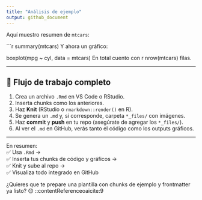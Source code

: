 ```yaml
---
title: "Análisis de ejemplo"
output: github_document
---
```


Aquí muestro resumen de `mtcars`:

```r
summary(mtcars)
Y ahora un gráfico:

boxplot(mpg ~ cyl, data = mtcars)
En total cuento con r nrow(mtcars) filas.


---

## 🔁 Flujo de trabajo completo

1. Crea un archivo `.Rmd` en VS Code o RStudio.  
2. Inserta chunks como los anteriores.  
3. Haz **Knit** (RStudio o `rmarkdown::render()` en R).  
4. Se genera un `.md` y, si corresponde, carpeta `*_files/` con imágenes.  
5. Haz **commit** y **push** en tu repo (asegúrate de agregar los `*_files/`).  
6. Al ver el `.md` en GitHub, verás tanto el código como los outputs gráficos.

---

En resumen:  
✅ Usa `.Rmd` →  
✅ Inserta tus chunks de código y gráficos →  
✅ Knit y sube al repo →  
✅ Visualiza todo integrado en GitHub

¿Quieres que te prepare una plantilla con chunks de ejemplo y frontmatter ya listo? 😊
::contentReference[oaicite:9]{index=9}